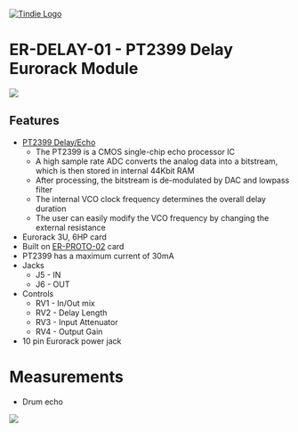 <a href="https://www.tindie.com/products/28896/"><img src="http://land-boards.com/blwiki/images/5/51/Tindie-mediums.png" alt="Tindie Logo"></img></a> 

= ER-DELAY-01 - PT2399 Delay Eurorack Module =

<img src="http://land-boards.com/blwiki/images/3/30/ER-DELAY-01_FRONT-BACK-720px.jpg"></img>

== Features ==

* [http://www.princeton.com.tw/Portals/0/Product/PT2399_1.pdf PT2399 Delay/Echo]
** The PT2399 is a CMOS single-chip echo processor IC
** A high sample rate ADC converts the analog data into a bitstream, which is then stored in internal 44Kbit RAM
** After processing, the bitstream is de-modulated by DAC and lowpass filter
** The internal VCO clock frequency determines the overall delay duration
** The user can easily modify the VCO frequency by changing the external resistance
* Eurorack 3U, 6HP card
* Built on [[ER-PROTO-02]] card
* PT2399 has a maximum current of 30mA
* Jacks
** J5 - IN
** J6 - OUT
* Controls
** RV1 - In/Out mix
** RV2 - Delay Length
** RV3 - Input Attenuator
** RV4 - Output Gain
* 10 pin Eurorack power jack

= Measurements =

* Drum echo

<img src="http://land-boards.com/blwiki/images/8/8f/ER-DELAY-01_MEASURE-001.png"></img>
